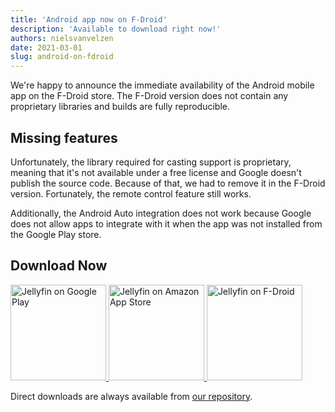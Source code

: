 ```yaml
---
title: 'Android app now on F-Droid'
description: 'Available to download right now!'
authors: nielsvanvelzen
date: 2021-03-01
slug: android-on-fdroid
---
```


We're happy to announce the immediate availability of the Android mobile app on the F-Droid store. The F-Droid version does not contain any proprietary libraries and builds are fully reproducible.

<!--truncate-->

## Missing features

Unfortunately, the library required for casting support is proprietary, meaning that it's not available under a free license and Google doesn't publish the source code. Because of that, we had to remove it in the F-Droid version. Fortunately, the remote control feature still works.

Additionally, the Android Auto integration does not work because Google does not allow apps to integrate with it when the app was not installed from the Google Play store.

## Download Now

<a className="margin-right--md" href="https://play.google.com/store/apps/details?id=org.jellyfin.mobile">
  <img width="153" alt="Jellyfin on Google Play" src="/images/store-icons/google-play.png" />
</a>

<a className="margin-right--md" href="https://www.amazon.com/gp/product/B081RFTTQ9">
  <img width="153" alt="Jellyfin on Amazon App Store" src="/images/store-icons/amazon.png" />
</a>

<a href="https://f-droid.org/en/packages/org.jellyfin.mobile/">
  <img width="153" alt="Jellyfin on F-Droid" src="/images/store-icons/fdroid.png" />
</a>

Direct downloads are always available from [our repository](https://repo.jellyfin.org/releases/client/android/).
